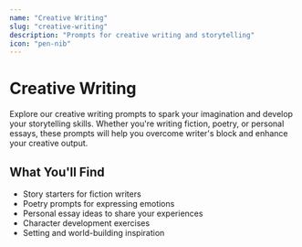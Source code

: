 ```yaml
---
name: "Creative Writing"
slug: "creative-writing"
description: "Prompts for creative writing and storytelling"
icon: "pen-nib"
---
```


# Creative Writing

Explore our creative writing prompts to spark your imagination and develop your storytelling skills. Whether you're writing fiction, poetry, or personal essays, these prompts will help you overcome writer's block and enhance your creative output.

## What You'll Find

- Story starters for fiction writers
- Poetry prompts for expressing emotions
- Personal essay ideas to share your experiences
- Character development exercises
- Setting and world-building inspiration
